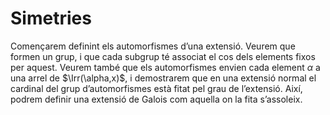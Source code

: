 # Simetries

Començarem definint els automorfismes d'una extensió. Veurem que formen
un grup, i que cada subgrup té associat el cos dels elements fixos per aquest. Veurem també
que els automorfismes envien cada element $\alpha$ a una arrel de $\Irr(\alpha,x)$,
i demostrarem que en una extensió normal el cardinal del grup d'automorfismes està
fitat pel grau de l'extensió. Així, podrem definir una extensió de Galois com aquella
on la fita s'assoleix.
